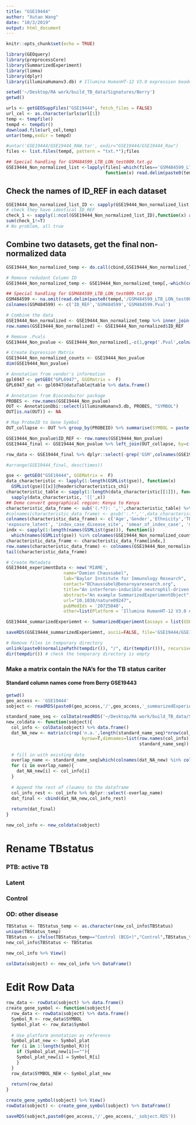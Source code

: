 ```yaml
---
title: "GSE19444"
author: "Xutao Wang"
date: "10/3/2019"
output: html_document
---
```


```r
knitr::opts_chunk$set(echo = TRUE)
```

```r
library(GEOquery)
library(preprocessCore)
library(SummarizedExperiment)
library(limma)
library(dplyr)
library(illuminaHumanv3.db) # Illumina HumanHT-12 V3.0 expression beadchip
```

```r
setwd('~/Desktop/RA work/build_TB_data/Signatures/Berry')
getwd()

urls <- getGEOSuppFiles("GSE19444", fetch_files = FALSE)
url_cel <- as.character(urls$url[1])
temp <- tempfile()
tempd <- tempdir()
download.file(url_cel,temp)
untar(temp,exdir = tempd)

#untar('GSE19444/GSE19444_RAW.tar', exdir="GSE19444/GSE19444_Raw")
files <- list.files(tempd, pattern = "txt.*");files

## Special handling for GSM484599_LTB_LON_test009.txt.gz
GSE19444_Non_normalized_list <-lapply(files[-which(files=='GSM484599_LTB_LON_test009.txt.gz')],
                                      function(x) read.delim(paste0(tempd,'/',x),  header=TRUE, col.names = c('ID_REF',gsub('_.*','',x),paste0(gsub('_.*','',x),'.Pval')), stringsAsFactors = FALSE))

```

## Check the names of ID_REF in each dataset
```r
GSE19444_Non_normalized_list_ID <- sapply(GSE19444_Non_normalized_list, function(x) x[,1]) %>% data.frame()
# check they have identical ID_REF
check_1 <- sapply(1:ncol(GSE19444_Non_normalized_list_ID),function(x) all(GSE19444_Non_normalized_list_ID[,1]==GSE19444_Non_normalized_list_ID[,x]));check_1
sum(check_1!=T)
# No problem, all true
```

## Combine two datasets, get the final non-normalized data
```r
GSE19444_Non_normalized_temp <- do.call(cbind,GSE19444_Non_normalized_list)

# Remove redudant Column ID
GSE19444_Non_normalized_temp <- GSE19444_Non_normalized_temp[,-which(colnames(GSE19444_Non_normalized_temp)=='ID_REF')[-1]]

## Special handling for GSM484599_LTB_LON_test009.txt.gz
GSM484599 <- na.omit(read.delim(paste0(tempd,'/GSM484599_LTB_LON_test009.txt.gz'), stringsAsFactors = FALSE))
colnames(GSM484599) <- c('ID_REF','GSM484599','GSM484599.Pval')

# Combine the data
GSE19444_Non_normalized <- GSE19444_Non_normalized_temp %>% inner_join(GSM484599, by= c('ID_REF'="ID_REF")) %>% data.frame()
row.names(GSE19444_Non_normalized) <- GSE19444_Non_normalized$ID_REF
```


```r
# Remove .Pvals
GSE19444_Non_pvalue <- GSE19444_Non_normalized[,-c(1,grep('.Pval',colnames(GSE19444_Non_normalized)))]

# Create Expression Matrix
GSE19444_Non_normalized_counts <- GSE19444_Non_pvalue
dim(GSE19444_Non_pvalue)
```

```r
# Annotation from vendor's information
gpl6947 <- getGEO("GPL6947", GSEMatrix =  F)
GPL6947_dat <- gpl6947@dataTable@table %>% data.frame()

# Annotation from Bioconductor package
PROBES <- row.names(GSE19444_Non_pvalue)
OUT <- AnnotationDbi::select(illuminaHumanv3.db, PROBES, "SYMBOL")
OUT[is.na(OUT)] <- NA

# Map ProbeID to Gene Symbol 
OUT_collapse <- OUT %>% group_by(PROBEID) %>% summarise(SYMBOL = paste(SYMBOL, collapse="///"), times = length(unlist(strsplit(SYMBOL, "///")))) 

GSE19444_Non_pvalue$ID_REF <- row.names(GSE19444_Non_pvalue)
GSE19444_final <- GSE19444_Non_pvalue %>% left_join(OUT_collapse, by=c('ID_REF' = "PROBEID")) %>% left_join(GPL6947_dat, by = c('ID_REF'='ID')) 

row_data <- GSE19444_final %>% dplyr::select(-grep('GSM',colnames(GSE19444_final))) %>% DataFrame()

#arrange(GSE19444_final, desc(times))
```

```r
gse <- getGEO("GSE19444", GSEMatrix =  F)
data_characteristic <- lapply(1:length(GSMList(gse)), function(x)  
  GSMList(gse)[[x]]@header$characteristics_ch1)
characteristic_table <- sapply(1:length(data_characteristic[[1]]), function(x) 
  sapply(data_characteristic, '[[',x)) 
## Demo convert geographical region: Kenya to Kenya
characteristic_data_frame <- sub('(.*?): ','',characteristic_table) %>% DataFrame()
#colnames(characteristic_data_frame) <- gsub(':.*','',data_characteristic[[1]])
colnames(characteristic_data_frame) <- c('Age','Gender','Ethnicity','TBStatus','GeographicalRegion','BcgVaccinated','BirthRegion','TST',
'exposure_latent', 'index_case_disease_site', 'smear_of_index_case', 'modal_x_ray_grade','SputumSmearStatus','sputum_culture', 'bal_smear', 'bal_culture','isolate_sensitivity')
indx <- sapply(1:length(names(GSMList(gse))), function(i) 
  which(names(GSMList(gse)) %in% colnames(GSE19444_Non_normalized_counts)[i]));indx
characteristic_data_frame <- characteristic_data_frame[indx,]
row.names(characteristic_data_frame) <- colnames(GSE19444_Non_normalized_counts)
tail(characteristic_data_frame)
```

```r
# Create Metadata
GSE19444_experimentData <- new('MIAME',
                      name="Damien Chaussabel",
                      lab="Baylor Institute for Immunology Research",
                      contact="DChaussabel@benaroyaresearch.org",
                      title="An interferon-inducible neutrophil-driven blood transcriptional signature in human tuberculosis",
                      abstract="An example SummarizedExperimentObject",
                      url="10.1038/nature09247",
                      pubMedIds = '20725040',
                      other=list(Platform = 'Illumina HumanHT-12 V3.0 expression beadchip (GPL6947)'))

GSE19444_summarizedExperiemnt <- SummarizedExperiment(assays = list(GSEGSE19444_Non_normalized_counts= as.matrix(GSE19444_Non_normalized_counts)), colData = characteristic_data_frame, rowData = row_data, metadata = list(GSE19444_experimentData)); GSE19444_summarizedExperiemnt

```

```r
saveRDS(GSE19444_summarizedExperiemnt, ascii=FALSE, file='GSE19444/GSE19444_summarizedExperiemnt.RDS')

# Remove files in temporary directory
unlink(paste0(normalizePath(tempdir()), "/", dir(tempdir())), recursive = TRUE)
dir(tempdir()) # check the temporary directory is empty
```

### Make a matrix contain the NA's for the TB status cariter
#### Standard column names come from Berry GSE19443
```r
getwd()
geo_access <- 'GSE19444'
sobject <- readRDS(paste0(geo_access,'/',geo_access,'_summarizedExperiemnt.RDS'))
```

```r
standard_name_seq <- colData(readRDS('~/Desktop/RA work/build_TB_data/Signatures/Berry/GSE19443/GSE19443_summarizedExperiemnt.RDS')) %>% data.frame() %>% colnames
new_coldata <- function(sobject){
  col_info <- colData(sobject) %>% data.frame()
  dat_NA_new <- matrix(c(rep('n.a.',length(standard_name_seq)*nrow(col_info))),ncol=length(standard_name_seq),
                             byrow=T,dimnames=list(row.names(col_info),
                                                   standard_name_seq)) %>% data.frame()
  
  # fill in with existing data
  overlap_name <- standard_name_seq[which(colnames(dat_NA_new) %in% colnames(col_info))]
  for (i in overlap_name){
    dat_NA_new[i] <- col_info[i]
  }
  
  # Append the rest of cloumns to the dataframe
  col_info_rest <- col_info %>% dplyr::select(-overlap_name)
  dat_final <- cbind(dat_NA_new,col_info_rest)
  
  return(dat_final)
}

new_col_info <- new_coldata(sobject)

```

# Rename TBstatus
### PTB: active TB
### Latent
### Control
### OD: other disease
```r
TBStatus <- TBStatus_temp <- as.character(new_col_info$TBStatus)
unique(TBStatus_temp)
TBStatus <- ifelse(TBStatus_temp=="Control (BCG+)","Control",TBStatus_temp)
new_col_info$TBStatus <- TBStatus

new_col_info %>% View()

colData(sobject) <- new_col_info %>% DataFrame()
```

# Edit Row Data

```r
row_data <- rowData(sobject) %>% data.frame()
create_gene_symbol <- function(sobject){
  row_data <- rowData(sobject) %>% data.frame()
  Symbol_R <- row_data$SYMBOL 
  Symbol_plat <- row_data$Symbol
  
  # Use platform annotation as reference 
  Symbol_plat_new <- Symbol_plat
  for (i in 1:length(Symbol_R)){
    if (Symbol_plat_new[i]==""){
    Symbol_plat_new[i] = Symbol_R[i]
    }
  }
  row_data$SYMBOL_NEW <- Symbol_plat_new
  
  return(row_data)
}

create_gene_symbol(sobject) %>% View()
rowData(sobject) <- create_gene_symbol(sobject) %>% DataFrame()

saveRDS(sobject,paste0(geo_access,'/',geo_access,'_sobject.RDS'))

```

